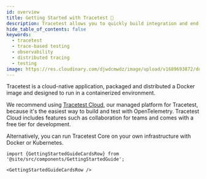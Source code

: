 ```yaml
---
id: overview
title: Getting Started with Tracetest 🚀
description: Tracetest allows you to quickly build integration and end-to-end tests, powered by your OpenTelemetry traces.
hide_table_of_contents: false
keywords:
  - tracetest
  - trace-based testing
  - observability
  - distributed tracing
  - testing
image: https://res.cloudinary.com/djwdcmwdz/image/upload/v1689693872/docs/Blog_Thumbnail_28_ugy2yy.png
---
```


Tracetest is a cloud-native application, packaged and distributed a Docker image and designed to run in a containerized environment.

We recommend using [Tracetest Cloud](https://cloud.tracetest.io/), our managed platform for Tracetest, because it's the easiest way to build and test with OpenTelemetry. Tracetest Cloud includes features such as collaboration for teams and comes with a free tier for development.

Alternatively, you can run Tracetest Core on your own infrastructure with Docker or Kubernetes.

```mdx-code-block
import {GettingStartedGuideCardsRow} from '@site/src/components/GettingStartedGuide';

<GettingStartedGuideCardsRow />
```
